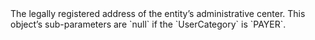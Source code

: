   

  

  

  

  

  

  

  
<ResponseField name="HeadquartersAddress" type="object" >    
The legally registered address of the entity’s administrative center.  
This object’s sub-parameters are `null` if the `UserCategory` is `PAYER`.   

<Expandable title="properties"><AddressLine11Response />  
  
<AddressLine2Response />  
<City1Response />  
<Region1Response />  
<PostalCode1Response />  
  
<Country1Response />  
  

</Expandable> 
</ResponseField>